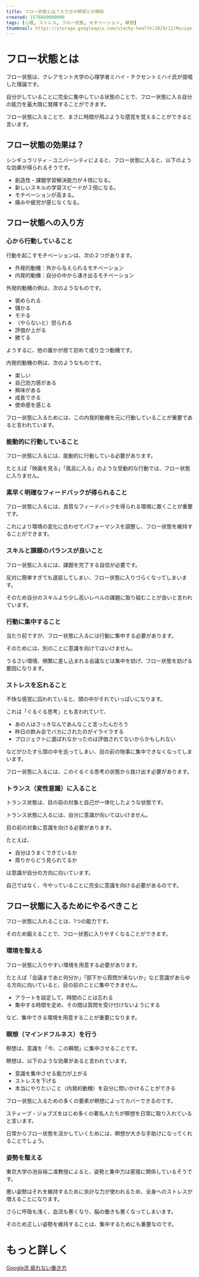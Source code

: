 ```yaml
---
title: フロー状態とは？入り方や瞑想との関係
created: 1576800000000
tags: [心理, ストレス, フロー状態, モチベーション, 瞑想]
thumbnail: https://storage.googleapis.com/stacky-health/2019/12/Musiqo-Guitars.png
---
```


# フロー状態とは

フロー状態は、クレアモント大学の心理学者ミハイ・チクセントミハイ氏が提唱した理論です。

自分がしていることに完全に集中している状態のことで、フロー状態に入る自分の能力を最大限に発揮することができます。

フロー状態に入ることで、まさに時間が飛ぶような感覚を覚えることができると言います。

## フロー状態の効果は？

シンギュラリティ・ユニバーシティによると、フロー状態に入ると、以下のような効果が得られるそうです。

- 創造性・課題学習解決能力が４倍になる。
- 新しいスキルの学習スピードが２倍になる。
- モチベーションが高まる。
- 痛みや疲労が感じなくなる。

## フロー状態への入り方
### 心から行動していること
行動を起こすモチベーションは、次の２つがあります。

- 外発的動機：外から与えられるモチベーション
- 内発的動機：自分の中から湧き出るモチベーション

外発的動機の例は、次のようなものです。

- 褒められる
- 儲かる
- モテる
- （やらないと）怒られる
- 評価が上がる
- 勝てる

ようするに、他の誰かが居て初めて成り立つ動機です。

内発的動機の例は、次のようなものです。

- 楽しい
- 自己効力感がある
- 興味がある
- 成長できる
- 使命感を感じる

フロー状態に入るためには、この内発的動機を元に行動していることが重要であると言われています。

### 能動的に行動していること
フロー状態に入るには、能動的に行動している必要があります。

たとえば「映画を見る」「風呂に入る」のような受動的な行動では、フロー状態に入りません。

### 素早く明確なフィードバックが得られること
フロー状態に入るには、良質なフィードバックを得られる環境に置くことが重要です。

これにより環境の変化に合わせてパフォーマンスを調整し、フロー状態を維持することができます。

### スキルと課題のバランスが良いこと
フロー状態に入るには、課題を完了する自信が必要です。

反対に簡単すぎても退屈してしまい、フロー状態に入りづらくなってしまいます。

そのため自分のスキルより少し高いレベルの課題に取り組むことが良いと言われています。

### 行動に集中すること
当たり前ですが、フロー状態に入るには行動に集中する必要があります。

そのためには、別のことに意識を向けてはいけません。

うるさい環境、頻繁に差し込まれる会議などは集中を妨げ、フロー状態を妨げる要因になります。

### ストレスを忘れること
不快な感覚に囚われていると、頭の中がそれでいっぱいになります。

これは「ぐるぐる思考」とも言われていて、

- あの人はさっきなんであんなこと言ったんだろう
- 昨日の飲み会でバカにされたのがイライラする
- プロジェクトに選ばれなかったのは評価されてないからかもしれない

などがひたすら頭の中を巡ってしまい、目の前の物事に集中できなくなってしまいます。

フロー状態に入るには、このぐるぐる思考の状態から抜け出す必要があります。

### トランス（変性意識）に入ること
トランス状態は、目の前の対象と自己が一体化したような状態です。

トランス状態に入るには、自分に意識が向いてはいけません。

目の前の対象に意識を向ける必要があります。

たとえば、

- 自分はうまくできているか
- 周りからどう見られてるか

は意識が自分の方向に向いています。

自己ではなく、今やっていることに完全に意識を向ける必要があるのです。

## フロー状態に入るためにやるべきこと
フロー状態に入れることは、1つの能力です。

そのため鍛えることで、フロー状態に入りやすくなることができます。

### 環境を整える
フロー状態に入りやすい環境を用意する必要があります。

たとえば「会議まであと何分か」「部下から質問が来ないか」など意識があらゆる方向に向いていると、目の前のことに集中できません。

- アラートを設定して、時間のことは忘れる
- 集中する時間を定め、その間は質問を受け付けないようにする

など、集中できる環境を用意することが重要になります。

### 瞑想（マインドフルネス）を行う
瞑想は、意識を「今、この瞬間」に集中させることです。

瞑想は、以下のような効果があると言われています。

- 意識を集中させる能力が上がる
- ストレスを下げる
- 本当にやりたいこと（内発的動機）を自分に問いかけることができる

フロー状態に入るための多くの要素が瞑想によってカバーできるのです。

スティーブ・ジョブズをはじめ多くの著名人たちが瞑想を日常に取り入れていると言います。

日常からフロー状態を活かしていくためには、瞑想が大きな手助けになってくれることでしょう。

### 姿勢を整える
東京大学の池谷裕二准教授によると、姿勢と集中力は密接に関係しているそうです。

悪い姿勢はそれを維持するために余計な力が使われるため、全身へのストレスが増えることになります。

さらに呼吸も浅く、血流も悪くなり、脳の働きも悪くなってしまいます。

そのため正しい姿勢を維持することは、集中するためにも重要なのです。

# もっと詳しく

[Google流 疲れない働き方](https://amzn.to/3gnbtWg)
